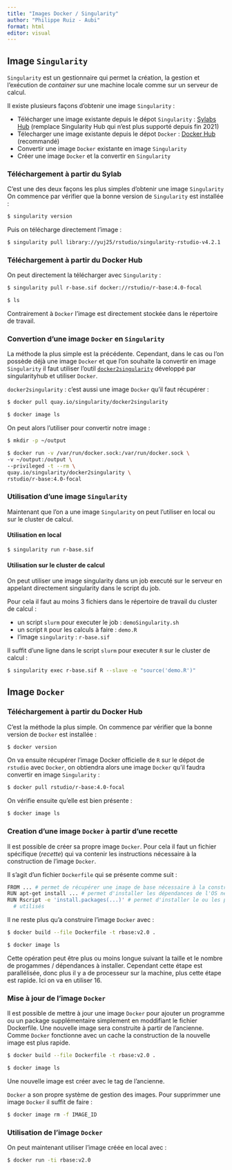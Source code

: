 ```yaml
---
title: "Images Docker / Singularity"
author: "Philippe Ruiz - Aubi"
format: html
editor: visual
---
```


## Image `Singularity`

`Singularity` est un gestionnaire qui permet la création, la gestion et l'exécution de *container* sur une machine locale comme sur un serveur de calcul.

Il existe plusieurs façons d'obtenir une image `Singularity` :

-   Télécharger une image existante depuis le dépot `Singularity` : [Sylabs Hub](https://cloud.sylabs.io/library) (remplace Singularity Hub qui n'est plus supporté depuis fin 2021)
-   Télecharger une image existante depuis le dépot `Docker` : [Docker Hub](https://hub.docker.com/) (recommandé)
-   Convertir une image `Docker` existante en image `Singularity`
-   Créer une image `Docker` et la convertir en `Singularity`

### Téléchargement à partir du Sylab

C'est une des deux façons les plus simples d'obtenir une image `Singularity` On commence par vérifier que la bonne version de `Singularity` est installée :

``` bash
$ singularity version
```

Puis on télécharge directement l'image :

``` bash
$ singularity pull library://yuj25/rstudio/singularity-rstudio-v4.2.1
```

### Téléchargement à partir du Docker Hub

On peut directement la télécharger avec `Singularity` :

``` bash
$ singularity pull r-base.sif docker://rstudio/r-base:4.0-focal

$ ls
```

Contrairement à `Docker` l'image est directement stockée dans le répertoire de travail.

### Convertion d'une image `Docker` en `Singularity`

La méthode la plus simple est la précédente. Cependant, dans le cas ou l'on possède déjà une image `Docker` et que l'on souhaite la convertir en image `Singularity` il faut utiliser l'outil [`docker2singularity`](https://github.com/singularityhub/docker2singularity) développé par singularityhub et utiliser `Docker`.

`docker2singularity` : c'est aussi une image `Docker` qu'il faut récupérer :

``` bash
$ docker pull quay.io/singularity/docker2singularity

$ docker image ls
```

On peut alors l'utiliser pour convertir notre image :

``` bash
$ mkdir -p ~/output

$ docker run -v /var/run/docker.sock:/var/run/docker.sock \
-v ~/output:/output \
--privileged -t --rm \
quay.io/singularity/docker2singularity \
rstudio/r-base:4.0-focal
```

### Utilisation d'une image `Singularity`

Maintenant que l'on a une image `Singularity` on peut l'utiliser en local ou sur le cluster de calcul.

#### Utilisation en local

``` bash
$ singularity run r-base.sif 
```

#### Utilisation sur le cluster de calcul

On peut utiliser une image singularity dans un job executé sur le serveur en appelant directement singularity dans le script du job.

Pour cela il faut au moins 3 fichiers dans le répertoire de travail du cluster de calcul :

-   un script `slurm` pour executer le job : `demoSingularity.sh`
-   un script `R` pour les calculs à faire : `demo.R`
-   l'image `singularity` : `r-base.sif`

Il suffit d'une ligne dans le script `slurm` pour executer `R` sur le cluster de calcul :

``` bash
$ singularity exec r-base.sif R --slave -e "source('demo.R')"
```

## Image `Docker`

### Téléchargement à partir du Docker Hub

C'est la méthode la plus simple. On commence par vérifier que la bonne version de `Docker` est installée :

``` bash
$ docker version
```

On va ensuite récupérer l'image Docker officielle de `R` sur le dépot de `rstudio` avec `Docker`, on obtiendra alors une image `Docker` qu'il faudra convertir en image `Singularity` :

``` bash
$ docker pull rstudio/r-base:4.0-focal
```

On vérifie ensuite qu'elle est bien présente :

``` bash
$ docker image ls
```

### Creation d'une image `Docker` à partir d'une recette

Il est possible de créer sa propre image `Docker`. Pour cela il faut un fichier spécifique (*recette*) qui va contenir les instructions nécessaire à la construction de l'image `Docker`.

Il s'agit d'un fichier `Dockerfile` qui se présente comme suit :

``` bash
FROM ... # permet de récupérer une image de base nécessaire à la construction
RUN apt-get install ... # permet d'installer les dépendances de l'OS nécessaire
RUN Rscript -e 'install.packages(...)' # permet d'installer le ou les packages
  # utilisés
```

Il ne reste plus qu'a construire l'image `Docker` avec :

``` bash
$ docker build --file Dockerfile -t rbase:v2.0 .

$ docker image ls
```

Cette opération peut être plus ou moins longue suivant la taille et le nombre de progammes / dépendances à installer. Cependant cette étape est parallélisée, donc plus il y a de processeur sur la machine, plus cette étape est rapide. Ici on va en utiliser 16.

### Mise à jour de l'image `Docker`

Il est possible de mettre à jour une image `Docker` pour ajouter un programme ou un package supplémentaire simplement en moddifiant le fichier Dockerfile. Une nouvelle image sera construite à partir de l'ancienne. Comme `Docker` fonctionne avec un cache la construction de la nouvelle image est plus rapide.

``` bash
$ docker build --file Dockerfile -t rbase:v2.0 .

$ docker image ls
```

Une nouvelle image est créer avec le tag de l'ancienne.

`Docker` a son propre système de gestion des images. Pour supprimmer une image `Docker` il suffit de faire :

``` bash
$ docker image rm -f IMAGE_ID
```

### Utilisation de l'image `Docker`

On peut maintenant utiliser l'image créée en local avec :

``` bash
$ docker run -ti rbase:v2.0
```
